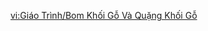 {{Tutorial
|title    = Toy Bombs and Toytanium
|subtitle = Gameplay Tutorial
|type     = Event
|icon     = Icon Tutorial Important.png
|about    = Summertide Scales and Tales;Toy Bombs and Toytanium
|text1    = Toy bombs can be {{Color|#F39000|interacted with by pressing}} to pick them up.
|image1   = Tutorial Toy Bombs and Toytanium 1.png
|text2    = Place bombs on special toytanium blocks to destroy them.
|image2   = Tutorial Toy Bombs and Toytanium 2.png
}}

[[vi:Giáo Trình/Bom Khối Gỗ Và Quặng Khối Gỗ]]